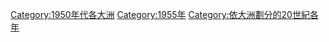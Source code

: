 {{Commonscat|1955 by continent}}
{{Year by category
|m=1
|c=9
|d=5
|y=5
|cat=各大洲
|sortkey=各大洲
|parent=依大洲劃分的20世紀各年
|subcat=1950年代各大洲
}}

[[Category:1950年代各大洲|Category:1950年代各大洲]]
[[Category:1955年|Category:1955年]]
[[Category:依大洲劃分的20世紀各年|Category:依大洲劃分的20世紀各年]]